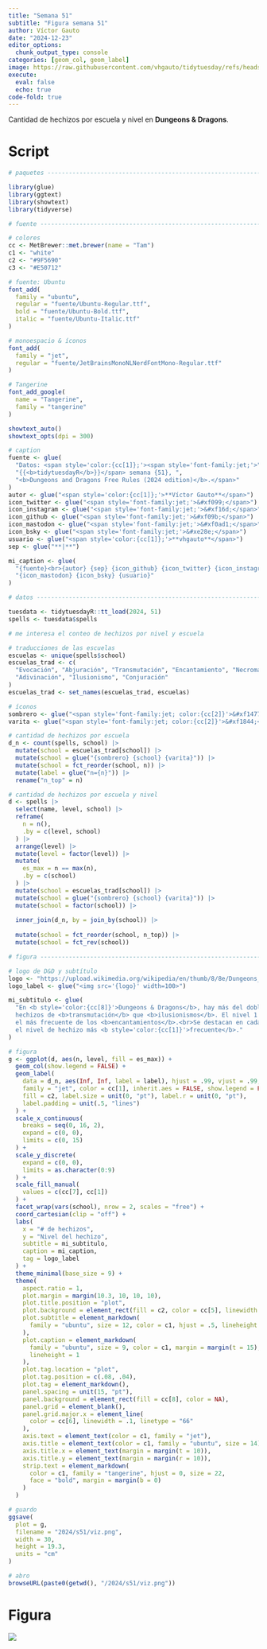 ```yaml
---
title: "Semana 51"
subtitle: "Figura semana 51"
author: Víctor Gauto
date: "2024-12-23"
editor_options:
  chunk_output_type: console
categories: [geom_col, geom_label]
image: https://raw.githubusercontent.com/vhgauto/tidytuesday/refs/heads/main/2024/s51/viz.png
execute:
  eval: false
  echo: true
code-fold: true
---
```


Cantidad de hechizos por escuela y nivel en <b>Dungeons & Dragons</b>.

# Script

```r

# paquetes ----------------------------------------------------------------

library(glue)
library(ggtext)
library(showtext)
library(tidyverse)

# fuente ------------------------------------------------------------------

# colores
cc <- MetBrewer::met.brewer(name = "Tam")
c1 <- "white"
c2 <- "#9F5690"
c3 <- "#E50712"

# fuente: Ubuntu
font_add(
  family = "ubuntu",
  regular = "fuente/Ubuntu-Regular.ttf",
  bold = "fuente/Ubuntu-Bold.ttf",
  italic = "fuente/Ubuntu-Italic.ttf"
)

# monoespacio & íconos
font_add(
  family = "jet",
  regular = "fuente/JetBrainsMonoNLNerdFontMono-Regular.ttf"
)

# Tangerine
font_add_google(
  name = "Tangerine",
  family = "tangerine"
)

showtext_auto()
showtext_opts(dpi = 300)

# caption
fuente <- glue(
  "Datos: <span style='color:{cc[1]};'><span style='font-family:jet;'>",
  "{{<b>tidytuesdayR</b>}}</span> semana {51}, ",
  "<b>Dungeons and Dragons Free Rules (2024 edition)</b>.</span>"
)
autor <- glue("<span style='color:{cc[1]};'>**Víctor Gauto**</span>")
icon_twitter <- glue("<span style='font-family:jet;'>&#xf099;</span>")
icon_instagram <- glue("<span style='font-family:jet;'>&#xf16d;</span>")
icon_github <- glue("<span style='font-family:jet;'>&#xf09b;</span>")
icon_mastodon <- glue("<span style='font-family:jet;'>&#xf0ad1;</span>")
icon_bsky <- glue("<span style='font-family:jet;'>&#xe28e;</span>")
usuario <- glue("<span style='color:{cc[1]};'>**vhgauto**</span>")
sep <- glue("**|**")

mi_caption <- glue(
  "{fuente}<br>{autor} {sep} {icon_github} {icon_twitter} {icon_instagram} ",
  "{icon_mastodon} {icon_bsky} {usuario}"
)

# datos -------------------------------------------------------------------

tuesdata <- tidytuesdayR::tt_load(2024, 51)
spells <- tuesdata$spells

# me interesa el conteo de hechizos por nivel y escuela

# traducciones de las escuelas
escuelas <- unique(spells$school)
escuelas_trad <- c(
  "Evocación", "Abjuración", "Transmutación", "Encantamiento", "Necromancia",
  "Adivinación", "Ilusionismo", "Conjuración"
)
escuelas_trad <- set_names(escuelas_trad, escuelas)

# íconos
sombrero <- glue("<span style='font-family:jet; color:{cc[2]}'>&#xf1477;</span>")
varita <- glue("<span style='font-family:jet; color:{cc[2]}'>&#xf1844;</span>")

# cantidad de hechizos por escuela
d_n <- count(spells, school) |> 
  mutate(school = escuelas_trad[school]) |> 
  mutate(school = glue("{sombrero} {school} {varita}")) |> 
  mutate(school = fct_reorder(school, n)) |> 
  mutate(label = glue("n={n}")) |> 
  rename("n_top" = n)

# cantidad de hechizos por escuela y nivel
d <- spells |> 
  select(name, level, school) |> 
  reframe(
    n = n(),
    .by = c(level, school)
  ) |> 
  arrange(level) |> 
  mutate(level = factor(level)) |>
  mutate(
    es_max = n == max(n),
    .by = c(school)
  ) |> 
  mutate(school = escuelas_trad[school]) |> 
  mutate(school = glue("{sombrero} {school} {varita}")) |> 
  mutate(school = factor(school)) |> 
  
  inner_join(d_n, by = join_by(school)) |> 
  
  mutate(school = fct_reorder(school, n_top)) |> 
  mutate(school = fct_rev(school))

# figura ------------------------------------------------------------------

# logo de D&D y subtítulo
logo <- "https://upload.wikimedia.org/wikipedia/en/thumb/8/8e/Dungeons_%26_Dragons_5th_Edition_logo.svg/1024px-Dungeons_%26_Dragons_5th_Edition_logo.svg.png"
logo_label <- glue("<img src='{logo}' width=100>")

mi_subtitulo <- glue(
  "En <b style='color:{cc[8]}'>Dungeons & Dragons</b>, hay más del doble de 
  hechizos de <b>transmutación</b> que <b>ilusionismos</b>. El nivel 1 es 
  el más frecuente de los <b>encantamientos</b>.<br>Se destacan en cada escuela 
  el nivel de hechizo más <b style='color:{cc[1]}'>frecuente</b>."
)

# figura
g <- ggplot(d, aes(n, level, fill = es_max)) +
  geom_col(show.legend = FALSE) +
  geom_label(
    data = d_n, aes(Inf, Inf, label = label), hjust = .99, vjust = .99, size = 3,
    family = "jet", color = cc[1], inherit.aes = FALSE, show.legend = FALSE,
    fill = c2, label.size = unit(0, "pt"), label.r = unit(0, "pt"),
    label.padding = unit(.5, "lines")
  ) +
  scale_x_continuous(
    breaks = seq(0, 16, 2),
    expand = c(0, 0),
    limits = c(0, 15)
  ) +
  scale_y_discrete(
    expand = c(0, 0),
    limits = as.character(0:9)
  ) +
  scale_fill_manual(
    values = c(cc[7], cc[1])
  ) +
  facet_wrap(vars(school), nrow = 2, scales = "free") +
  coord_cartesian(clip = "off") +
  labs(
    x = "# de hechizos",
    y = "Nivel del hechizo",
    subtitle = mi_subtitulo,
    caption = mi_caption,
    tag = logo_label
  ) +
  theme_minimal(base_size = 9) +
  theme(
    aspect.ratio = 1,
    plot.margin = margin(10.3, 10, 10, 10),
    plot.title.position = "plot",
    plot.background = element_rect(fill = c2, color = cc[5], linewidth = 3),
    plot.subtitle = element_markdown(
      family = "ubuntu", size = 12, color = c1, hjust = .5, lineheight = 1.1
    ),
    plot.caption = element_markdown(
      family = "ubuntu", size = 9, color = c1, margin = margin(t = 15),
      lineheight = 1
    ),
    plot.tag.location = "plot",
    plot.tag.position = c(.08, .04),
    plot.tag = element_markdown(),
    panel.spacing = unit(15, "pt"),
    panel.background = element_rect(fill = cc[8], color = NA),
    panel.grid = element_blank(),
    panel.grid.major.x = element_line(
      color = cc[6], linewidth = .1, linetype = "66"
    ),
    axis.text = element_text(color = c1, family = "jet"),
    axis.title = element_text(color = c1, family = "ubuntu", size = 14),
    axis.title.x = element_text(margin = margin(t = 10)),
    axis.title.y = element_text(margin = margin(r = 10)),
    strip.text = element_markdown(
      color = c1, family = "tangerine", hjust = 0, size = 22,
      face = "bold", margin = margin(b = 0)
    )
  )

# guardo
ggsave(
  plot = g,
  filename = "2024/s51/viz.png",
  width = 30,
  height = 19.3,
  units = "cm"
)

# abro
browseURL(paste0(getwd(), "/2024/s51/viz.png"))
```

# Figura

![](https://raw.githubusercontent.com/vhgauto/tidytuesday/refs/heads/main/2024/s51/viz.png)


